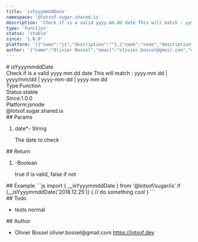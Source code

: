 ```yaml
---
title: 'isYyyymmddDate'
namespace: '@lotsof.sugar.shared.is'
description: 'Check if is a valid yyyy.mm.dd date This will match : yyyy.mm.dd | yyyy/mm/dd | yyyy-mm-dd | yyyy mm dd'
type: 'Function'
status: 'stable'
since: '1.0.0'
platform: '[{"name":"js","description":""},{"name":"node","description":""}]'
author: '{"name":"Olivier Bossel","email":"olivier.bossel@gmail.com","url":"https://lotsof.dev"}'
---
```

<div class="docmap-mdx">
# isYyyymmddDate
<div class="_description typo-lead typo-format">
Check if is a valid yyyy.mm.dd date
This will match : yyyy.mm.dd | yyyy/mm/dd | yyyy-mm-dd | yyyy mm dd
</div>
<div class="_metas">
<div class="_type"><span class="_type-label">Type:</span><span class="_type-value">Function</span></div>
<div class="_status"><span class="_status-label">Status:</span><span class="_status-value -stable">stable</span></div>
<div class="_since"><span class="_since-label">Since:</span><span class="_since-value">1.0.0</span></div>
<div class="_platform"><span class="_platform-label">Platform:</span><span class="_platform-value -js">js</span><span class="_platform-value -node">node</span></div>
</div>
<div class="_namespace">@lotsof.sugar.shared.is</div>
<div class="_params">
## Params
<ol class="_list">
<li class="_item">
<span class="_name">date<span class="_required">*</span></span><span class="_default">-</span> <span class="_type">String</span>
<p class="_description">The date to check</p>
</li>
</ol>
</div>
<div class="_return">
## Return
<ol class="_list">
<li class="_item">
<span class="_default">-</span><span class="_type">Boolean</span>
<p class="_description">true if is valid&comma; false if not</p>
</li>
</ol>
</div>
<div class="_examples">
## Example
```js
import { __isYyyymmddDate } from '@lotsof/sugar/is'
if (__isYyyymmddDate('2018.12.25')) {
    // do something cool
}
```
</div>
<div class="_todo">
## Todo
<ul class="_list">
<li class="_item">
<span class="_description">tests</span>
<span class="_priority -normal">normal</span>
</li>
</ul>
</div>
<div class="_author">
## Author
<ul class="_list">
<li class="_item">
<span class="_name">Olivier Bossel</span>
<span class="_email">olivier.bossel@gmail.com</span>
<a href="https://lotsof.dev" target="_blank" class="_url">https://lotsof.dev</a>
</li>
</ul>
</div>
</div>